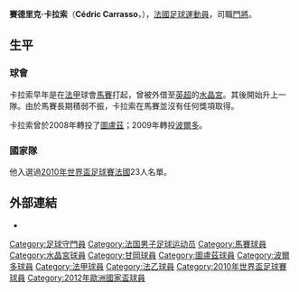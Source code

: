 {{Infobox Football biography 2
| playername          = 塞德里克·卡拉索<br>Cédric Carrasso
| image = Carrasso_2.jpg
| fullname            = 塞德里克·卡拉索
| dateofbirth         = {{birth date and age|1981|12|30}} 
| cityofbirth         = [[亞維農|亞維農]]
| countryofbirth      = [[法國|法國]]
| height              = {{height|meters=1.91}}<ref name="ESPN">{{cite web| url = http://soccernet.espn.go.com/players/stats?id=85209&cc=4716| title = Cédric Carrasso| accessdate = 2010年3月23日| publisher = ESPN| archive-date = 2010年4月22日| archive-url = https://web.archive.org/web/20100422191823/http://soccernet.espn.go.com/players/stats?id=85209&cc=4716}}</Ref>
| currentclub = 
| position            = [[守門員|守門員]]
| youthyears1         = 1998–1999 |youthclubs1 = {{tsl|en|Avignon Football 84||Avignon}}
| youthyears2         = 1999–2001 |youthclubs2 = [[馬賽足球俱樂部|馬賽]]
| years1              = 1999–2008 |clubs1 = [[馬賽足球俱樂部|馬賽]]           
|caps1 = 59 |goals1 = 0
| years2              = 2001–2002 |clubs2 = → [[水晶宮足球俱樂部|水晶宮]] |caps2 = 1  |goals2 = 0
| years3              = 2004–2005 |clubs3 = → [[甘冈足球俱乐部|甘岡]]     |caps3 = 26 |goals3 = 0
| years4              = 2008–2009 |clubs4 = [[圖盧茲足球俱樂部|圖盧茲]]                        |caps4 = 37 |goals4 = 0
| years5 = 2009–2017 |clubs5 = [[波爾多足球俱樂部|波爾多]]           |caps5 = 256 |goals5 = 0
| years6 = 2017–2018 |clubs6 = [[加拉塔沙雷體育會|加拉塔沙雷]]      |caps6 = 1   |goals6 = 0
| totalcaps = 379 | totalgoals = 0
| nationalyears1 = 2010 | nationalteam1 = [[法國國家足球隊|法國]] | nationalcaps1 = 1 | nationalgoals1 = 0
| pcupdate            = 2010年3月7日
| ntupdate            = 2010年5月25日
}}
'''賽德里克·卡拉索'''（'''Cédric Carrasso'''，{{bd|1981年|12月30日|||}}），[[法國|法國]][[足球|足球]][[運動員|運動員]]，司職[[門將|門將]]。

== 生平 ==
=== 球會 ===
卡拉索早年是在[[法甲|法甲]]球會[[馬賽足球俱樂部|馬賽]]打起，曾被外借至[[英超|英超]]的[[水晶宮|水晶宮]]。其後開始升上一隊。由於馬賽長期積弱不振，卡拉索在馬賽並沒有任何獎項取得。

卡拉索曾於2008年轉投了[[圖盧茲足球俱樂部|圖盧茲]]；2009年轉投[[波爾多足球俱樂部|波爾多]]。

=== 國家隊 ===
他入選過[[2010年世界盃足球賽|2010年世界盃足球賽]][[法國國家足球隊|法國]]23人名單。

== 外部連結 ==
{{reflist}}

*{{lfpfr|101504}}

{{2010年世界杯足球赛法国参赛名单}}
{{2012年欧洲足球锦标赛法国参赛名单}}

{{DEFAULTSORT:Carrasso, Cedric}}
[[Category:足球守門員|Category:足球守門員]]
[[Category:法国男子足球运动员|Category:法国男子足球运动员]]
[[Category:馬賽球員|Category:馬賽球員]]
[[Category:水晶宮球員|Category:水晶宮球員]]
[[Category:甘岡球員|Category:甘岡球員]]
[[Category:圖盧茲球員|Category:圖盧茲球員]]
[[Category:波爾多球員|Category:波爾多球員]]
[[Category:法甲球員|Category:法甲球員]]
[[Category:法乙球員|Category:法乙球員]]
[[Category:2010年世界盃足球賽球員|Category:2010年世界盃足球賽球員]]
[[Category:2012年歐洲國家盃球員|Category:2012年歐洲國家盃球員]]